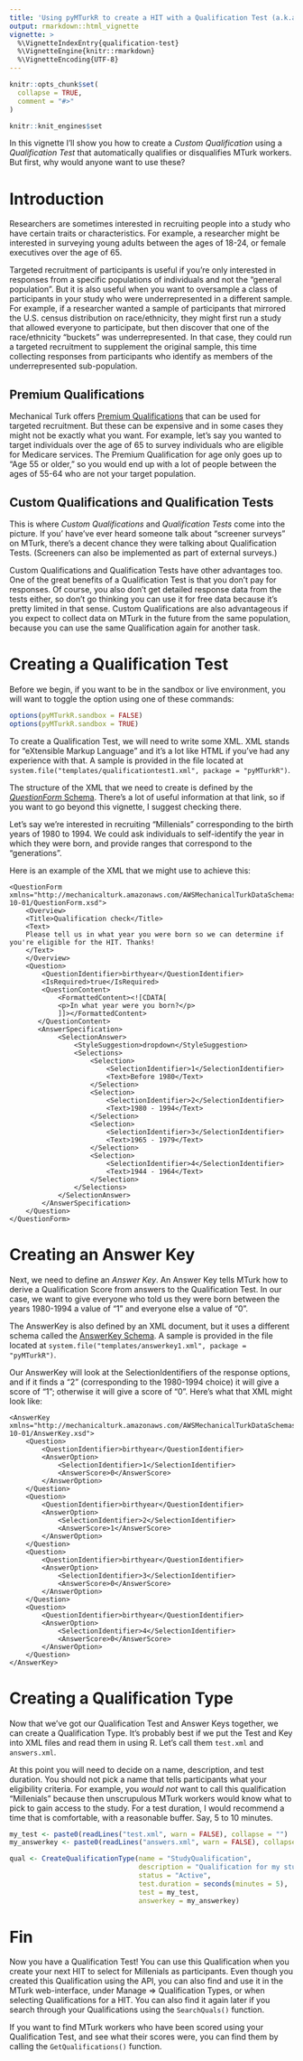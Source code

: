 ```yaml
---
title: 'Using pyMTurkR to create a HIT with a Qualification Test (a.k.a. a "Screener Survey")'
output: rmarkdown::html_vignette
vignette: >
  %\VignetteIndexEntry{qualification-test}
  %\VignetteEngine{knitr::rmarkdown}
  %\VignetteEncoding{UTF-8}
---
```


```r
knitr::opts_chunk$set(
  collapse = TRUE,
  comment = "#>"
)

knitr::knit_engines$set
```

In this vignette I'll show you how to create a *Custom Qualification* using a *Qualification Test* that automatically qualifies or disqualifies MTurk workers. But first, why would anyone want to use these?

# Introduction

Researchers are sometimes interested in recruiting people into a study who have certain traits or characteristics. For example, a researcher might be interested in surveying young adults between the ages of 18-24, or female executives over the age of 65. 

Targeted recruitment of participants is useful if you're only interested in responses from a specific populations of individuals and not the "general population". But it is also useful when you want to oversample a class of participants in your study who were underrepresented in a different sample. For example, if a researcher wanted a sample of participants that mirrored the U.S. census distribution on race/ethnicity, they might first run a study that allowed everyone to participate, but then discover that one of the race/ethnicity "buckets" was underrepresented. In that case, they could run a targeted recruitment to supplement the original sample, this time collecting responses from participants who identify as members of the underrepresented sub-population.

## Premium Qualifications

Mechanical Turk offers [Premium Qualifications](https://requester.mturk.com/pricing) that can be used for targeted recruitment. But these can be expensive and in some cases they might not be exactly what you want. For example, let's say you wanted to target individuals over the age of 65 to survey individuals who are eligible for Medicare services. The Premium Qualification for age only goes up to "Age 55 or older," so you would end up with a lot of people between the ages of 55-64 who are not your target population.

## Custom Qualifications and Qualification Tests

This is where *Custom Qualifications* and *Qualification Tests* come into the picture. If you' have've ever heard someone talk about "screener surveys" on MTurk, there's a decent chance they were talking about Qualification Tests. (Screeners can also be implemented as part of external surveys.) 

Custom Qualifications and Qualification Tests have other advantages too. One of the great benefits of a Qualification Test is that you don't pay for responses. Of course, you also don't get detailed response data from the tests either, so don't go thinking you can use it for free data because it's pretty limited in that sense. Custom Qualifications are also advantageous if you expect to collect data on MTurk in the future from the same population, because you can use the same Qualification again for another task.

# Creating a Qualification Test

Before we begin, if you want to be in the sandbox or live environment, you will want to toggle the option using one of these commands:

```r
options(pyMTurkR.sandbox = FALSE)
options(pyMTurkR.sandbox = TRUE)
```

To create a Qualification Test, we will need to write some XML. XML stands for "eXtensible Markup Language" and it's a lot like HTML if you've had any experience with that. A sample is provided in the file located at `system.file("templates/qualificationtest1.xml", package = "pyMTurkR")`.

The structure of the XML that we need to create is defined by the [*QuestionForm* Schema](https://docs.aws.amazon.com/AWSMechTurk/latest/AWSMturkAPI/ApiReference_QuestionFormDataStructureArticle.html). There's a lot of useful information at that link, so if you want to go beyond this vignette, I suggest checking there.

Let's say we're interested in recruiting "Millenials" corresponding to the birth years of 1980 to 1994. We could ask individuals to self-identify the year in which they were born, and provide ranges that correspond to the "generations".

Here is an example of the XML that we might use to achieve this:

```
<QuestionForm xmlns="http://mechanicalturk.amazonaws.com/AWSMechanicalTurkDataSchemas/2005-10-01/QuestionForm.xsd">
    <Overview>
    <Title>Qualification check</Title>
    <Text>
    Please tell us in what year you were born so we can determine if you're eligible for the HIT. Thanks!
    </Text>
    </Overview>
    <Question>
        <QuestionIdentifier>birthyear</QuestionIdentifier>
        <IsRequired>true</IsRequired>
        <QuestionContent>
            <FormattedContent><![CDATA[
            <p>In what year were you born?</p>
            ]]></FormattedContent>
       </QuestionContent>
       <AnswerSpecification>
            <SelectionAnswer>
                <StyleSuggestion>dropdown</StyleSuggestion>
                <Selections>
                    <Selection>
                        <SelectionIdentifier>1</SelectionIdentifier>
                        <Text>Before 1980</Text>
                    </Selection>
                    <Selection>
                        <SelectionIdentifier>2</SelectionIdentifier>
                        <Text>1980 - 1994</Text>
                    </Selection>
                    <Selection>
                        <SelectionIdentifier>3</SelectionIdentifier>
                        <Text>1965 - 1979</Text>
                    </Selection>
                    <Selection>
                        <SelectionIdentifier>4</SelectionIdentifier>
                        <Text>1944 - 1964</Text>
                    </Selection>
                </Selections>
            </SelectionAnswer>
        </AnswerSpecification>
    </Question>
</QuestionForm>

```

# Creating an Answer Key

Next, we need to define an *Answer Key*. An Answer Key tells MTurk how to derive a Qualification Score from answers to the Qualification Test. In our case, we want to give everyone who told us they were born between the years 1980-1994 a value of "1" and everyone else a value of "0".

The AnswerKey is also defined by an XML document, but it uses a different schema called the [AnswerKey Schema](https://docs.aws.amazon.com/AWSMechTurk/latest/AWSMturkAPI/ApiReference_AnswerKeyDataStructureArticle.html). A sample is provided in the file located at `system.file("templates/answerkey1.xml", package = "pyMTurkR")`.

Our AnswerKey will look at the SelectionIdentifiers of the response options, and if it finds a "2" (corresponding to the 1980-1994 choice) it will give a score of "1"; otherwise it will give a score of "0". Here's what that XML might look like:

```
<AnswerKey xmlns="http://mechanicalturk.amazonaws.com/AWSMechanicalTurkDataSchemas/2005-10-01/AnswerKey.xsd">
    <Question>
        <QuestionIdentifier>birthyear</QuestionIdentifier>
        <AnswerOption>
            <SelectionIdentifier>1</SelectionIdentifier>
            <AnswerScore>0</AnswerScore>
        </AnswerOption>
    </Question>
    <Question>
        <QuestionIdentifier>birthyear</QuestionIdentifier>
        <AnswerOption>
            <SelectionIdentifier>2</SelectionIdentifier>
            <AnswerScore>1</AnswerScore>
        </AnswerOption>
    </Question>
    <Question>
        <QuestionIdentifier>birthyear</QuestionIdentifier>
        <AnswerOption>
            <SelectionIdentifier>3</SelectionIdentifier>
            <AnswerScore>0</AnswerScore>
        </AnswerOption>
    </Question>
    <Question>
        <QuestionIdentifier>birthyear</QuestionIdentifier>
        <AnswerOption>
            <SelectionIdentifier>4</SelectionIdentifier>
            <AnswerScore>0</AnswerScore>
        </AnswerOption>
    </Question>
</AnswerKey>
```

# Creating a Qualification Type

Now that we've got our Qualification Test and Answer Keys together, we can create a Qualification Type. It's probably best if we put the Test and Key into XML files and read them in using R. Let's call them `test.xml` and `answers.xml`.

At this point you will need to decide on a name, description, and test duration. You should not pick a name that tells participants what your eligibility criteria. For example, you *would not* want to call this qualification "Millenials" because then unscrupulous MTurk workers would know what to pick to gain access to the study. For a test duration, I would recommend a time that is comfortable, with a reasonable buffer. Say, 5 to 10 minutes.

```r
my_test <- paste0(readLines("test.xml", warn = FALSE), collapse = "")
my_answerkey <- paste0(readLines("answers.xml", warn = FALSE), collapse = "")

qual <- CreateQualificationType(name = "StudyQualification",
                                description = "Qualification for my study",
                                status = "Active",
                                test.duration = seconds(minutes = 5),
                                test = my_test,
                                answerkey = my_answerkey)
```

# Fin

Now you have a Qualification Test! You can use this Qualification when you create your next HIT to select for Millenials as participants. Even though you created this Qualification using the API, you can also find and use it in the MTurk web-interface, under Manage => Qualification Types, or when selecting Qualifications for a HIT. You can also find it again later if you search through your Qualifications using the `SearchQuals()` function.

If you want to find MTurk workers who have been scored using your Qualification Test, and see what their scores were, you can find them by calling the `GetQualifications()` function.








